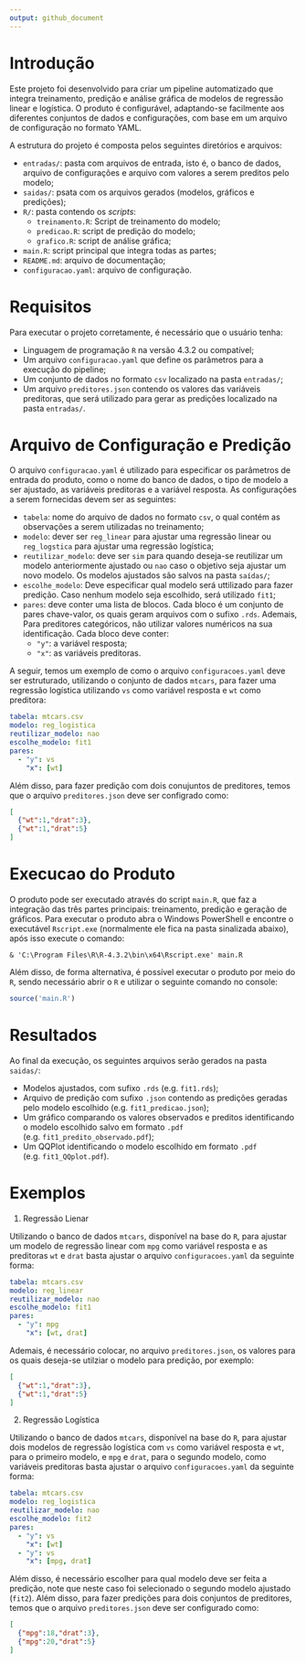 ```yaml
---
output: github_document
---
```


# Introdução
Este projeto foi desenvolvido para criar um pipeline automatizado que integra treinamento, predição e análise gráfica de modelos de regressão linear e logística. O produto é configurável, adaptando-se facilmente aos diferentes conjuntos de dados e configurações, com base em um arquivo de configuração no formato YAML. 

A estrutura do projeto é composta pelos seguintes diretórios e arquivos:

- `entradas/`: pasta com arquivos de entrada, isto é, o banco de dados, arquivo de configurações e arquivo com valores a serem preditos pelo modelo;
- `saidas/`: psata com os arquivos gerados (modelos, gráficos e predições);
- `R/`: pasta contendo os *scripts*: 
  - `treinamento.R`: Script de treinamento do modelo;
  - `predicao.R`: script de predição do modelo;
  - `grafico.R`: script de análise gráfica;
- `main.R`: script principal que integra todas as partes;
- `README.md`: arquivo de documentação;
- `configuracao.yaml`: arquivo de configuração.


# Requisitos
Para executar o projeto corretamente, é necessário que o usuário tenha:

- Linguagem de programação `R` na versão $4.3.2$ ou compatível;
- Um arquivo `configuracao.yaml` que define os parâmetros para a execução do pipeline;
- Um conjunto de dados no formato `csv` localizado na pasta `entradas/`;
- Um arquivo `preditores.json` contendo os valores das variáveis preditoras, que será utilizado para gerar as predições localizado na pasta `entradas/`.


# Arquivo de Configuração e Predição
O arquivo `configuracao.yaml` é utilizado para especificar os parâmetros de entrada do produto, como o nome do banco de dados, o tipo de modelo a ser ajustado, as variáveis preditoras e a variável resposta. As configurações a serem fornecidas devem ser as seguintes:

- `tabela`: nome do arquivo de dados no formato `csv`, o qual contém as observações a serem utilizadas no treinamento;
- `modelo`: dever ser `reg_linear` para ajustar uma regressão linear ou `reg_logstica` para ajustar uma regressão logística;
- `reutilizar_modelo`: deve ser `sim` para quando deseja-se reutilizar um modelo anteriormente ajustado ou `nao` caso o objetivo seja ajustar um novo modelo. Os modelos ajustados são salvos na pasta `saídas/`;
- `escolhe_modelo`: Deve especificar qual modelo será uttilizado para fazer predição. Caso nenhum modelo seja escolhido, será utilizado `fit1`;
- `pares`: deve conter uma lista de blocos. Cada bloco é um conjunto de pares chave-valor, os quais geram arquivos com o sufixo `.rds`. Ademais, Para preditores categóricos, não utilizar valores numéricos na sua identificação. Cada bloco deve conter:
  - `"y"`: a variável resposta;
  - `"x"`: as variáveis preditoras.

A seguir, temos um exemplo de como o arquivo `configuracoes.yaml` deve ser estruturado, utilizando o conjunto de dados `mtcars`, para fazer uma regressão logística utilizando `vs` como variável resposta e `wt` como preditora:

```yaml
tabela: mtcars.csv
modelo: reg_logistica
reutilizar_modelo: nao
escolhe_modelo: fit1
pares:
  - "y": vs
    "x": [wt]
```

Além disso, para fazer predição com dois conujuntos de preditores, temos que o arquivo `preditores.json` deve ser configrado como:

```json
[
  {"wt":1,"drat":3},
  {"wt":1,"drat":5}
]
```


# Execucao do Produto
O produto pode ser executado através do script `main.R`, que faz a integração das três partes principais: treinamento, predição e geração de gráficos. Para executar o produto abra o Windows PowerShell e encontre o executável `Rscript.exe` (normalmente ele fica na pasta sinalizada abaixo), após isso execute o comando:

```
& 'C:\Program Files\R\R-4.3.2\bin\x64\Rscript.exe' main.R
```

Além disso, de forma alternativa, é possível executar o produto por meio do `R`, sendo necessário abrir o `R` e utilizar o seguinte comando no console:

```r
source('main.R')
```

<!-- O script `main.R` realiza as seguintes etapas: -->

<!-- - Se `reutilizar_modelo for nao, ele ajusta o modelo especificado no arquivo configuracao.yaml, utilizando o arquivo de dados fornecido, e salva o modelo ajustado na pasta saidas; -->
<!-- - Executa o script predicao.R, que gera predições com base no modelo ajustado e nas variáveis preditoras fornecidas no arquivo preditores.json; -->
<!-- - Executa o script grafico.R, que gera um gráfico comparando os valores observados e preditos e salva esse gráfico na pasta saidas. -->


# Resultados
Ao final da execução, os seguintes arquivos serão gerados na pasta `saidas/`:

- Modelos ajustados, com sufixo `.rds` (e.g. `fit1.rds`);
- Arquivo de predição com sufixo `.json` contendo as predições geradas pelo modelo escolhido (e.g. `fit1_predicao.json`);
- Um gráfico comparando os valores observados e preditos identificando o modelo escolhido salvo em formato `.pdf` (e.g. `fit1_predito_observado.pdf`);
- Um QQPlot identificando o modelo escolhido em formato `.pdf` (e.g. `fit1_QQplot.pdf`).


# Exemplos
1. Regressão Lienar

Utilizando o banco de dados `mtcars`, disponível na base do `R`, para ajustar um modelo de regressão linear com `mpg` como variável resposta e as preditoras `wt` e `drat` basta ajustar o arquivo `configuracoes.yaml` da seguinte forma:

```yaml
tabela: mtcars.csv
modelo: reg_linear
reutilizar_modelo: nao
escolhe_modelo: fit1
pares:
  - "y": mpg
    "x": [wt, drat]
```

Ademais, é necessário colocar, no arquivo `preditores.json`, os valores para os quais deseja-se utilziar o modelo para predição, por exemplo:

```json
[
  {"wt":1,"drat":3},
  {"wt":1,"drat":5}
]
```

2. Regressão Logística

Utilizando o banco de dados `mtcars`, disponível na base do `R`, para ajustar dois modelos de regressão logística com `vs` como variável resposta e `wt`, para o primeiro modelo, e `mpg` e `drat`, para o segundo modelo, como variáveis preditoras basta ajustar o arquivo `configuracoes.yaml` da seguinte forma:

```yaml
tabela: mtcars.csv
modelo: reg_logistica
reutilizar_modelo: nao
escolhe_modelo: fit2
pares:
  - "y": vs
    "x": [wt]
  - "y": vs
    "x": [mpg, drat]
```

Além disso, é necessário escolher para qual modelo deve ser feita a predição, note que neste caso foi selecionado o segundo modelo ajustado (`fit2`). Além disso, para fazer predições para dois conjuntos de preditores, temos que o arquivo `preditores.json` deve ser configurado como:

```json
[
  {"mpg":18,"drat":3},
  {"mpg":20,"drat":5}
]
```
